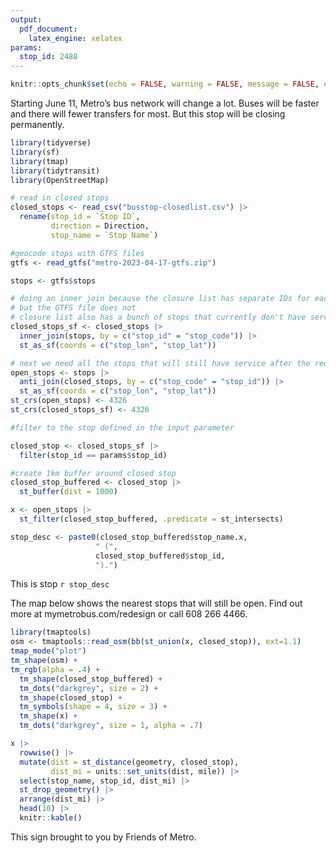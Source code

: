```yaml
---
output: 
  pdf_document:
    latex_engine: xelatex
params:
  stop_id: 2488
---
```


```r
knitr::opts_chunk$set(echo = FALSE, warning = FALSE, message = FALSE, error = FALSE)
```

\begin{huge}
\textbf{This bus stop is closing June 11}
\end{huge}

Starting June 11, Metro's bus network will change a lot. Buses will be faster and there will fewer transfers for most. But this stop will be closing permanently.

```r
library(tidyverse)
library(sf)
library(tmap)
library(tidytransit)
library(OpenStreetMap)

# read in closed stops
closed_stops <- read_csv("busstop-closedlist.csv") |>
  rename(stop_id = `Stop ID`,
         direction = Direction,
         stop_name = `Stop Name`)

#geocode stops with GTFS files
gtfs <- read_gtfs("metro-2023-04-17-gtfs.zip")

stops <- gtfs$stops

# doing an inner join because the closure list has separate IDs for each direction of a stop
# but the GTFS file does not
# closure list also has a bunch of stops that currently don't have service
closed_stops_sf <- closed_stops |>
  inner_join(stops, by = c("stop_id" = "stop_code")) |>
  st_as_sf(coords = c("stop_lon", "stop_lat"))

# next we need all the stops that will still have service after the redesign
open_stops <- stops |>
  anti_join(closed_stops, by = c("stop_code" = "stop_id")) |>
  st_as_sf(coords = c("stop_lon", "stop_lat"))
st_crs(open_stops) <- 4326
st_crs(closed_stops_sf) <- 4326

#filter to the stop defined in the input parameter

closed_stop <- closed_stops_sf |> 
  filter(stop_id == params$stop_id)

#create 1km buffer around closed stop
closed_stop_buffered <- closed_stop |> 
  st_buffer(dist = 1000)

x <- open_stops |> 
  st_filter(closed_stop_buffered, .predicate = st_intersects)

stop_desc <- paste0(closed_stop_buffered$stop_name.x, 
                   " (",
                   closed_stop_buffered$stop_id,
                   ").")
```

This is stop `r stop_desc`

The map below shows the nearest stops that will still be open. Find out more at mymetrobus.com/redesign or call 608 266 4466.

```r

library(tmaptools)
osm <- tmaptools::read_osm(bb(st_union(x, closed_stop)), ext=1.1)
tmap_mode("plot")
tm_shape(osm) +
tm_rgb(alpha = .4) +
  tm_shape(closed_stop_buffered) +
  tm_dots("darkgrey", size = 2) +
  tm_shape(closed_stop) +
  tm_symbols(shape = 4, size = 3) +
  tm_shape(x) +
  tm_dots("darkgrey", size = 1, alpha = .7)
```

```r
x |> 
  rowwise() |> 
  mutate(dist = st_distance(geometry, closed_stop),
         dist_mi = units::set_units(dist, mile)) |> 
  select(stop_name, stop_id, dist_mi) |> 
  st_drop_geometry() |> 
  arrange(dist_mi) |> 
  head(10) |> 
  knitr::kable()

```


This sign brought to you by Friends of Metro.

